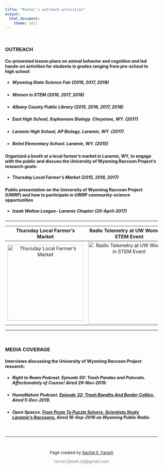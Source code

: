 ```yaml
---
title: "Rachel's outreach activities"
output: 
  html_document:
    theme: yeti
---
```

<style>
  .title{
    display: none;
  }
</style>

<p>&nbsp;</p>  
### **OUTREACH**
#### Co-presented lesson plans on animal behavior and cognition and led hands-on activities for students in grades ranging from pre-school to high school:
- ##### Wyoming State Science Fair	(2016, 2017, 2018)
- ##### Women in STEM (2016, 2017, 2018)
- ##### Albany County Public Library (2015, 2016, 2017, 2018)
- ##### East High School, Sophomore Biology. Cheyenne, WY. (2017)
- ##### Laramie High School, AP Biology. Laramie, WY. (2017)
- ##### Beitel Elementary School. Laramie, WY. (2015)

#### Organized a booth at a local farmer's market in Laramie, WY, to engage with the public and discuss the University of Wyoming Raccoon Project's research goals:
- ##### Thursday Local Farmer's Market	(2015, 2016, 2017)

#### Public presentation on the University of Wyoming Raccoon Project (UWRP) and how to participate in UWRP community-science opportunities
- ##### Izaak Walton League- Laramie Chapter (20-April-2017)

***
|Thursday Local Farmer's Market|Radio Telemetry at UW Women in STEM Event|Raccoon presentation with a library youth group|
|:-:|:-:|:-:|
|![Thursday Local Farmer's Market](images/ThursdayFarmersMarket.JPG){width=250px}|![Radio Telemetry at UW Women in STEM Event](images/WomenInStemEvent052016.png){width=270px}|![Chatting about raccoons at the library](images/Presentation_YAK.JPG){width=250px}|
***
<p>&nbsp;</p>  

### **MEDIA COVERAGE**  
#### Interviews discussing the University of Wyoming Raccoon Project research:
- ##### **Right to Roam Podcast**. Episode 50: Trash Pandas and Polecats. Affectionately of Course! Aired 29-Nov-2019.
- ##### **HumaNature Podcast**. [Episode 32: Trash Bandits And Border Collies.](https://humanaturepodcast.org/podcast/episode-32-trash-bandits-and-border-collies/#more-2250) Aired 5-Dec-2019.
- ##### **Open Spaces**. [From Pests To Puzzle Solvers, Scientists Study Laramie's Raccoons.](https://www.wyomingpublicmedia.org/open-spaces/2016-09-16/from-pests-to-puzzle-solvers-scientists-study-laramies-raccoons#stream/0) Aired 16-Sep-2016 on Wyoming Public Radio. 


&nbsp;

***

<!--Add footer to webpage-->
&nbsp;
<p style="text-align: center; font-size:10pt;">Page created by <a href="https://github.com/refanelli/">Rachel E. Fanelli</a></p>
<p style="text-align: center; font-size:10pt;"><span style="color: #808080;"><em>rachel.fanelli.ref@gmail.com</em></span></p>
</p>

<!-- Add icon library -->
<link rel="stylesheet" href="https://cdnjs.cloudflare.com/ajax/libs/font-awesome/4.7.0/css/font-awesome.min.css">

<!-- Add academicons library -->
<link rel="stylesheet"  href="https://cdn.jsdelivr.net/gh/jpswalsh/academicons@1/css/academicons.min.css">

<!-- Add font awesome icons -->

<p style="text-align: center;">
    <a href="https://github.com/refanelli/" class="fa fa-github"></a>
    <a href="https://www.researchgate.net/profile/Rachel-Fanelli/" i class="ai ai-researchgate ai-1x"></a>
    <a href="https://scholar.google.com/citations?hl=en&user=OD83RKEAAAAJ" i class="ai ai-google-scholar ai-1x"></a>
    <a href="https://osf.io/cz2uw/" i class="ai ai-osf ai-1x"></a>
    <a href="https://orcid.org/0000-0002-6698-7843" i class="ai ai-orcid ai-1x"></a>
</p>

&nbsp;
